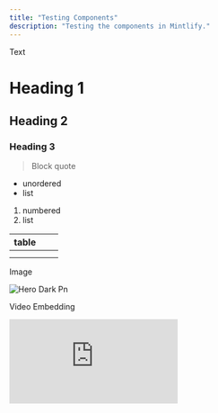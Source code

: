 ```yaml
---
title: "Testing Components"
description: "Testing the components in Mintlify."
---
```


Text

# Heading 1

## Heading 2

### Heading 3

> Block quote

- unordered
- list

1. numbered
2. list

| table | | |
| ----- | --- | --- |
|       | | |
|       | | |

Image

![Hero Dark Pn](/images/hero-dark.png)

Video Embedding

<iframe src="https://www.youtube.com/embed/r9L4AseD-aA" title="YouTube video player" frameborder="0" className="w-full aspect-video rounded-xl" allow="accelerometer; autoplay; clipboard-write; encrypted-media; gyroscope; picture-in-picture; web-share" allowfullscreen />

<Info>
  Info callout box
</Info>

<Check>
  Check callout
</Check>

<Note>
  Note callout
</Note>

<Tip>
  Tip callout
</Tip>

<Warning>
  Warning callout
</Warning>

<Danger>
  Danger callout
</Danger>

<Accordion title="This is an accordion" icon="sparkles">
  this is an accordion
</Accordion>

<AccordionGroup>
  <Accordion title="New Accordion" icon="sparkles">
    
  </Accordion>
  <Accordion title="New Accordion" icon="sparkles">
    
  </Accordion>
</AccordionGroup>

<Card title="New Card" icon="sparkles">
  this is a card
</Card>

<Card title="New Card" icon="castle" iconType="solid" color="#00ff0e" horizontal cta="do you like this card?">
  this is a card group?

  <Card title="New Card" icon="sparkles">
    <Card title="New Card" icon="sparkles">
      
    </Card>
  </Card>
</Card>

```swift filenaasda
code block
```

<CodeGroup>

```filename
// add code here
code 
```


```File 2
more code
```

</CodeGroup>

<Icon icon="castle" color="#f500ff" size={80} />

<Tabs>
  <Tab title="Tab">
    asdadsadsad
  </Tab>
  <Tab title="Tab">
    asdadasdas123123123123
  </Tab>
</Tabs>

<Steps>
  <Step title="New Step">
    step 1
  </Step>
  <Step title="New Step">
    step 2
  </Step>
</Steps>

<Frame>
  frame
</Frame>

<Update label="10/09/2025" description>
  Keeps track of updates
</Update>

<ParamField path="param" type="string">
  param fields

  <ResponseField name="response" type="string">
    response fields

    <Expandable title="Content">
      expandable
    </Expandable>
  </ResponseField>
</ParamField>

<RequestExample>

```filename
request example
```

</RequestExample>

<ResponseExample>

```filename
response example
```

</ResponseExample>

$=1+1$ \<-- formulas

$$
=1+2*53/3.5
$$

inline math